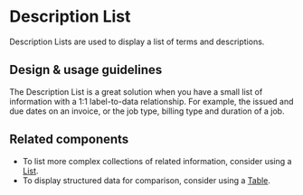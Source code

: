 
<Meta title="Components/Lists and Tables/DescriptionList" />

# Description List

Description Lists are used to display a list of terms and descriptions.

## Design & usage guidelines

The Description List is a great solution when you have a small list of
information with a 1:1 label-to-data relationship. For example, the issued and
due dates on an invoice, or the job type, billing type and duration of a job.

## Related components

- To list more complex collections of related information, consider using a
  [List](../?path=/docs/components-lists-and-tables-list--docs).
- To display structured data for comparison, consider using a
  [Table](../?path=/docs/components-lists-and-tables-table--docs).
